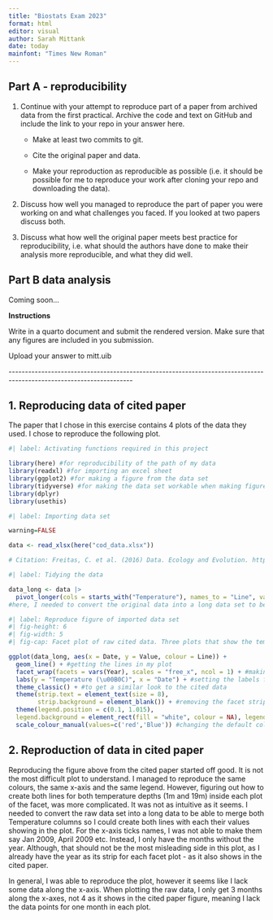 ```yaml
---
title: "Biostats Exam 2023"
format: html
editor: visual
author: Sarah Mittank
date: today
mainfont: "Times New Roman"
---
```


## **Part A - reproducibility**

1.  Continue with your attempt to reproduce part of a paper from archived data from the first practical. Archive the code and text on GitHub and include the link to your repo in your answer here.

    -   Make at least two commits to git.

    -   Cite the original paper and data.

    -   Make your reproduction as reproducible as possible (i.e. it should be possible for me to reproduce your work after cloning your repo and downloading the data).

2.  Discuss how well you managed to reproduce the part of paper you were working on and what challenges you faced. If you looked at two papers discuss both.

3.  Discuss what how well the original paper meets best practice for reproducibility, i.e. what should the authors have done to make their analysis more reproducible, and what they did well.

## **Part B data analysis**

Coming soon...

**Instructions**

Write in a quarto document and submit the rendered version. Make sure that any figures are included in you submission.

Upload your answer to mitt.uib

\-\-\-\-\-\-\-\-\-\-\-\-\-\-\-\-\-\-\-\-\-\-\-\-\-\-\-\-\-\-\-\-\-\-\-\-\-\-\-\-\-\-\-\-\-\-\-\-\-\-\-\-\-\-\-\-\-\-\-\-\-\-\-\-\-\-\-\-\-\-\-\-\-\-\-\-\-\-\-\-\-\-\-\-\-\-\-\-\-\-\-\-\-\-\-\-\-\-\-\-\-\-\-\-\-\-\-\-\-\-\-\-\-\-\--

## 1. Reproducing data of cited paper

The paper that I chose in this exercise contains 4 plots of the data they used. I chose to reproduce the following plot.

```r
#| label: Activating functions required in this project

library(here) #for reproducibility of the path of my data
library(readxl) #for importing an excel sheet
library(ggplot2) #for making a figure from the data set
library(tidyverse) #for making the data set workable when making figures 
library(dplyr)
library(usethis)
```

```r
#| label: Importing data set 

warning=FALSE

data <- read_xlsx(here("cod_data.xlsx"))

# Citation: Freitas, C. et al. (2016) Data. Ecology and Evolution. https://doi.org/10.1002/ece3.1496

```

```r
#| label: Tidying the data 

data_long <- data |>
  pivot_longer(cols = starts_with("Temperature"), names_to = "Line", values_to = "Value")
#here, I needed to convert the original data into a long data set to be able to combine both Temperature columns (Temperature_1m and Temperature_19m) into one wihtout loosing their values. I did that to be able to create both lines for temperaturs at 1m and 19m in my following plot, consisting of facets. 

```

```r
#| label: Reproduce figure of imported data set 
#| fig-height: 6
#| fig-width: 5
#| fig-cap: Facet plot of raw cited data. Three plots that show the temperatures at 1m (water surface) and 19m during the different months.

ggplot(data_long, aes(x = Date, y = Value, colour = Line)) +
  geom_line() + #getting the lines in my plot 
  facet_wrap(facets = vars(Year), scales = "free_x", ncol = 1) + #making facets for the different years
  labs(y = "Temperature (\u00B0C)", x = "Date") + #setting the labels for x-axis and y-axis 
  theme_classic() + #to get a similar look to the cited data 
  theme(strip.text = element_text(size = 8),
        strip.background = element_blank()) + #removing the facet strips and setting the size 
  theme(legend.position = c(0.1, 1.015), 
  legend.background = element_rect(fill = "white", colour = NA), legend.title = element_text(size =4), legend.text = element_text(size = 4)) + #setting the details for my legend so it becomes more like the legend in the cited paper 
  scale_colour_manual(values=c('red','Blue')) #changing the default colours to the ones chosen in the figure of the cited paper 

```

## 2. Reproduction of data in cited paper

Reproducing the figure above from the cited paper started off good. It is not the most difficult plot to understand. I managed to reproduce the same colours, the same x-axis and the same legend. However, figuring out how to create both lines for both temperature depths (1m and 19m) inside each plot of the facet, was more complicated. It was not as intuitive as it seems. I needed to convert the raw data set into a long data to be able to merge both Temperature columns so I could create both lines with each their values showing in the plot. For the x-axis ticks names, I was not able to make them say Jan 2009, April 2009 etc. Instead, I only have the months without the year. Although, that should not be the most misleading side in this plot, as I already have the year as its strip for each facet plot - as it also shows in the cited paper.

In general, I was able to reproduce the plot, however it seems like I lack some data along the x-axis. When plotting the raw data, I only get 3 months along the x-axes, not 4 as it shows in the cited paper figure, meaning I lack the data points for one month in each plot.
